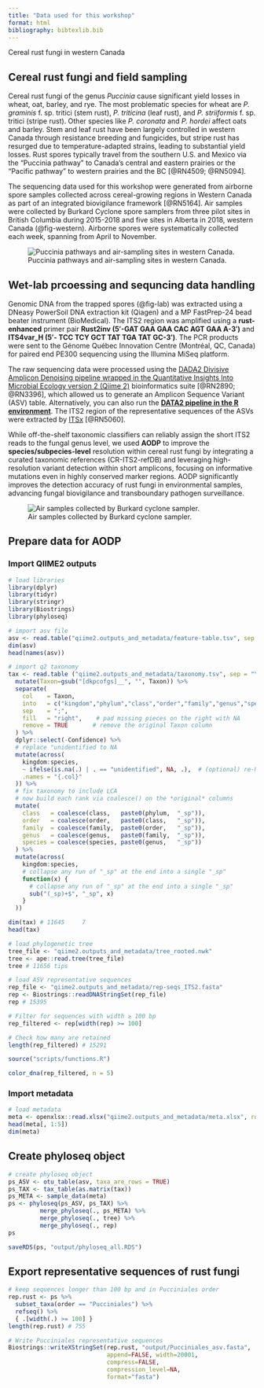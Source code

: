 ```yaml
---
title: "Data used for this workshop"
format: html
bibliography: bibtexlib.bib
---
```


::: custom-header-title
Cereal rust fungi in western Canada
:::


## Cereal rust fungi and field sampling

Cereal rust fungi of the genus *Puccinia* cause significant yield losses in wheat, oat, barley, and rye. The most problematic species for wheat are *P. graminis* f. sp. tritici (stem rust), *P. triticina* (leaf rust), and *P. striiformis* f. sp. tritici (stripe rust). Other species like *P. coronata* and *P. hordei* affect oats and barley. Stem and leaf rust have been largely controlled in western Canada through resistance breeding and fungicides, but stripe rust has resurged due to temperature-adapted strains, leading to substantial yield losses. Rust spores typically travel from the southern U.S. and Mexico via the “Puccinia pathway” to Canada's central and eastern prairies or the “Pacific pathway” to western prairies and the BC [@RN4509; @RN5094].

The sequencing data used for this workshop were generated from airborne spore samples collected across cereal-growing regions in Western Canada as part of an integrated biovigilance framework [@RN5164]. Air samples were collected by Burkard Cyclone spore samplers from three pilot sites in British Columbia during 2015-2018 and five sites in Alberta in 2018, western Canada (@fig-western). Airborne spores were systematically collected each week, spanning from April to November.

![Puccinia pathways and air-sampling sites in western Canada.](images/western.canada.rust.png){#fig-western}

## Wet-lab prcoessing and sequncing data handling

Genomic DNA from the trapped spores (@fig-lab) was extracted using a DNeasy PowerSoil DNA extraction kit (Qiagen) and a MP FastPrep-24 bead beater instrument (BioMedical). The ITS2 region was amplified using a **rust-enhanced** primer pair **Rust2inv (5′-GAT GAA GAA CAC AGT GAA A-3′)** and **ITS4var_H (5′- TCC TCY GCT TAT TGA TAT GC-3′)**. The PCR products were sent to the Génome Québec Innovation Centre (Montréal, QC, Canada) for paired end PE300 sequencing using the Illumina MiSeq platform.

The raw sequencing data were processed using the [DADA2 Divisive Amplicon Denoising pipeline wrapped in the Quantitative Insights Into Microbial Ecology version 2 (Qiime 2)](https://docs.qiime2.org/jupyterbooks/cancer-microbiome-intervention-tutorial/020-tutorial-upstream/040-denoising.html) bioinformatics suite [@RN2890; @RN3396], which allowed us to generate an Amplicon Sequence Variant (ASV) table. Alternatively, you can also run the [**DATA2 pipeline in the R environment**](https://benjjneb.github.io/dada2/). The ITS2 region of the representative sequences of the ASVs were extracted by [ITSx](https://microbiology.se/software/itsx/) [@RN5060]. 

While off-the-shelf taxonomic classifiers can reliably assign the short ITS2 reads to the fungal genus level, we used **AODP** to improve the **species/subpecies-level** resolution within cereal rust fungi by integrating a curated taxonomic references (CR-ITS2-refDB) and leveraging high-resolution variant detection within short amplicons, focusing on informative mutations even in highly conserved marker regions. AODP significantly improves the detection accuracy of rust fungi in environmental samples, advancing fungal biovigilance and transboundary pathogen surveillance.

![Air samples collected by Burkard cyclone sampler.](images/air.sample.lab.png){#fig-lab}

## Prepare data for AODP

### Import QIIME2 outputs

::: rblock
```r
# load libraries
library(dplyr)
library(tidyr)
library(stringr)
library(Biostrings)
library(phyloseq)
```

```r

# import asv file
asv <- read.table("qiime2.outputs_and_metadata/feature-table.tsv", sep = "\t", header = TRUE, row.names = 1)
dim(asv) 
head(names(asv))

```

```r

# import q2 taxonomy 
tax <- read.table ("qiime2.outputs_and_metadata/taxonomy.tsv", sep = "\t", header = TRUE, row.names = 1) %>%
  mutate(Taxon=gsub("[dkpcofgs]__", "", Taxon)) %>%
  separate(
    col    = Taxon,
    into   = c("kingdom","phylum","class","order","family","genus","species"),
    sep    = ";",
    fill   = "right",    # pad missing pieces on the right with NA
    remove = TRUE       # remove the original Taxon column 
  ) %>%
  dplyr::select(-Confidence) %>%
  # replace "unidentified to NA
  mutate(across(
    kingdom:species,
    ~ ifelse(is.na(.) | . == "unidentified", NA, .),  # (optional) re-NA any true missing
    .names = "{.col}"
  )) %>%
  # fix taxonomy to include LCA
  # now build each rank via coalesce() on the *original* columns
  mutate(
    class   = coalesce(class,   paste0(phylum,  "_sp")),
    order   = coalesce(order,   paste0(class,   "_sp")),
    family  = coalesce(family,  paste0(order,   "_sp")),
    genus   = coalesce(genus,   paste0(family,  "_sp")),
    species = coalesce(species, paste0(genus,   "_sp"))
  ) %>%
  mutate(across(
    kingdom:species,
    # collapse any run of "_sp" at the end into a single "_sp"
    function(x) {
      # collapse any run of "_sp" at the end into a single "_sp"
      sub("(_sp)+$", "_sp", x)
    }
  ))

dim(tax) # 11645     7
head(tax)

```

```r

# load phylogenetic tree
tree_file <- "qiime2.outputs_and_metadata/tree_rooted.nwk"
tree <- ape::read.tree(tree_file)
tree # 11656 tips

```

```r

# load ASV representative sequences
rep_file <- "qiime2.outputs_and_metadata/rep-seqs_ITS2.fasta"
rep <- Biostrings::readDNAStringSet(rep_file)
rep # 15395

# Filter for sequences with width ≥ 100 bp
rep_filtered <- rep[width(rep) >= 100]

# Check how many are retained
length(rep_filtered) # 15291

source("scripts/functions.R")

color_dna(rep_filtered, n = 5)

```
:::

### Import metadata

::: rblock
```r

# load metadata
meta <- openxlsx::read.xlsx("qiime2.outputs_and_metadata/meta.xlsx", rowNames = TRUE)
head(meta[, 1:5])
dim(meta)

```
:::

## Create phyloseq object

::: rblock
```r

# create phyloseq object
ps_ASV <- otu_table(asv, taxa_are_rows = TRUE)
ps_TAX <- tax_table(as.matrix(tax))
ps_META <- sample_data(meta)
ps <- phyloseq(ps_ASV, ps_TAX) %>%
         merge_phyloseq(., ps_META) %>%
         merge_phyloseq(., tree) %>%
         merge_phyloseq(., rep)
ps

saveRDS(ps, "output/phyloseq_all.RDS")

```
:::

## Export representative sequences of rust fungi

::: rblock
```r

# keep sequences longer than 100 bp and in Pucciniales order 
rep.rust <- ps %>%
  subset_taxa(order == "Pucciniales") %>% 
  refseq() %>%
  { .[width(.) >= 100] }
length(rep.rust) # 755

# Write Pucciniales representative sequences  
Biostrings::writeXStringSet(rep.rust, "output/Pucciniales_asv.fasta", 
                            append=FALSE, width=20001,
                            compress=FALSE, 
                            compression_level=NA, 
                            format="fasta")

```
:::
